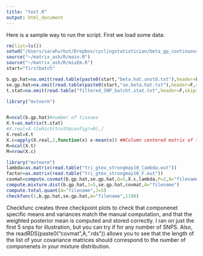 ```yaml
---
title: "test.R"
output: html_document
---
```


Here is a sample way to run the script. First we load some data:

```r
rm(list=ls())
setwd("/Users/sarahurbut/Dropbox/cyclingstatistician/beta_gp_continuous/matched")
source("~/matrix_ash/R/main.R")
source("~/matrix_ash/R/mixEm.R")
start="firstbatch"

b.gp.hat=na.omit(read.table(paste0(start,"beta.hat.unstd.txt"),header=F,skip=1)[,-c(1,2)])
se.gp.hat=na.omit(read.table(paste0(start,"se.beta.hat.txt"),header=F,skip=1)[,-c(1,2)])
t.stat=na.omit(read.table("filtered_SNP_batcht.stat.txt",header=F,skip=1)[,-c(1,2,3,48)])

library("mvtnorm")


R=ncol(b.gp.hat)#number of tissues
X.t=as.matrix(t.stat)
#X.real=X.t[which(truth$config!=0),]
X.real=X.t
X.c=apply(X.real,2,function(x) x-mean(x)) ##Column centered matrix of t statistics
R=ncol(X.t)
M=nrow(X.c)

library("mvtnorm")
lambda=as.matrix(read.table("tri_gtex_strongmay10_lambda.out"))
factor=as.matrix(read.table("tri_gtex_strongmay10_F.out"))
covmat=compute.covmat(b.gp.hat,se.gp.hat,Q=5,X.c,lambda,P=2,A="filename",factor)
compute.mixture.dist(b.gp.hat,J=5,se.gp.hat,covmat,A="filename")
compute.total.quant(A="filename",J=5)
checkfunc(1,b.gp.hat,se.gp.hat,A="filename",1180)

```

Checkfunc creates three checkpoint plots to check that componenet specific means and variances match the manual computation, and that the weighted posterior mean is computed and stored correctly. I ran on just the first 5 snps for illustration, but you can try if for any number of SNPS. Also, the readRDS(paste0("covmat",A,".rds")) allows you to see that the length of the list of your covariance matrices should correspond to the number of componenets in your mixture distribution.

